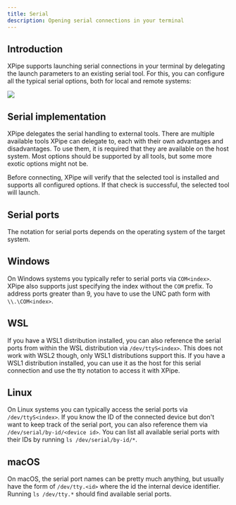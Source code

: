 ```yaml
---
title: Serial
description: Opening serial connections in your terminal
---
```


## Introduction

XPipe supports launching serial connections in your terminal by delegating the launch parameters to an existing serial tool.
For this, you can configure all the typical serial options, both for local and remote systems:

![](/images/serial.png)

## Serial implementation

XPipe delegates the serial handling to external tools.
There are multiple available tools XPipe can delegate to, each with their own advantages and disadvantages.
To use them, it is required that they are available on the host system.
Most options should be supported by all tools, but some more exotic options might not be.

Before connecting, XPipe will verify that the selected tool is installed and supports all configured options.
If that check is successful, the selected tool will launch.

## Serial ports

The notation for serial ports depends on the operating system of the target system.

## Windows

On Windows systems you typically refer to serial ports via `COM<index>`.
XPipe also supports just specifying the index without the `COM` prefix.
To address ports greater than 9, you have to use the UNC path form with `\\.\COM<index>`.

## WSL

If you have a WSL1 distribution installed, you can also reference the serial ports from within the WSL distribution via `/dev/ttyS<index>`.
This does not work with WSL2 though, only WSL1 distributions support this.
If you have a WSL1 distribution installed, you can use it as the host for this serial connection and use the tty notation to access it with XPipe.

## Linux

On Linux systems you can typically access the serial ports via `/dev/ttyS<index>`.
If you know the ID of the connected device but don't want to keep track of the serial port, you can also reference them via `/dev/serial/by-id/<device id>`.
You can list all available serial ports with their IDs by running `ls /dev/serial/by-id/*`.

## macOS

On macOS, the serial port names can be pretty much anything, but usually have the form of `/dev/tty.<id>` where the id the internal device identifier.
Running `ls /dev/tty.*` should find available serial ports.

